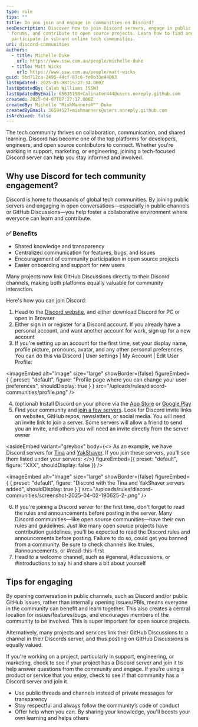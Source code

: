 ```yaml
---
type: rule
tips: ""
title: Do you join and engage in communities on Discord?
seoDescription: Discover how to join Discord servers, engage in public tech
  forums, and contribute to open source projects. Learn how to find and
  participate in vibrant online tech communities.
uri: discord-communities
authors:
  - title: Michelle Duke
    url: https://www.ssw.com.au/people/michelle-duke
  - title: Matt Wicks
    url: https://www.ssw.com.au/people/matt-wicks
guid: 5bd712ca-2495-44cf-87c6-fe0b33e44063
lastUpdated: 2025-05-08T15:27:34.000Z
lastUpdatedBy: Caleb Williams [SSW]
lastUpdatedByEmail: 65635198+Calinator444@users.noreply.github.com
created: 2025-04-07T07:27:17.000Z
createdBy: Michelle "MishManners®™" Duke
createdByEmail: 36594527+mishmanners@users.noreply.github.com
isArchived: false
---
```

The tech community thrives on collaboration, communication, and shared learning. Discord has become one of the top platforms for developers, engineers, and open source contributors to connect. Whether you're working in support, marketing, or engineering, joining a tech-focused Discord server can help you stay informed and involved.

## Why use Discord for tech community engagement?

Discord is home to thousands of global tech communities. By joining public servers and engaging in open conversations—especially in public channels or GitHub Discussions—you help foster a collaborative environment where everyone can learn and contribute.

### ✅ Benefits

* Shared knowledge and transparency
* Centralized communication for features, bugs, and issues
* Encouragement of community participation in open source projects
* Easier onboarding and support for new users

Many projects now link GitHub Discussions directly to their Discord channels, making both platforms equally valuable for community interaction.

Here's how you can join Discord:

1. Head to the [Discord website](https://discord.com/), and either download Discord for PC or open in Browser
2. Either sign in or register for a Discord account. If you already have a personal account, and want another account for work, sign up for a new account
3. If you're setting up an account for the first time, set your display name, profile picture, pronouns, avatar, and any other personal preferences. You can do this via Discord | User settings | My Account | Edit User Profile:

  
<imageEmbed
  alt="Image"
  size="large"
  showBorder={false}
  figureEmbed={ {
    preset: "default",
    figure: "Profile page where you can change your user preferences",
    shouldDisplay: true
  } }
  src="/uploads/rules/discord-communities/profile.png"
/>


4. (optional) Install Discord on your phone via the [App Store](https://apps.apple.com/us/app/discord-talk-play-hang-out/id985746746) or [Google Play](https://play.google.com/store/apps/details?id=com.discord&hl=en_US)
5. Find your community and [join a few servers](https://dev.to/mishmanners/best-community-tech-discord-servers-to-join-4gie). Look for Discord invite links on websites, GitHub repos, newsletters, or social media. You will need an invite link to join a server. Some servers will allow a friend to send you an invite, and others you will need an invite directly from the server owner


<asideEmbed
  variant="greybox"
  body={<>
      As an example, we have Discord servers for [Tina](https://discord.com/invite/zumN63Ybpf) and [YakShaver](https://discord.gg/Jp9dyxKFjR). If you join these servers, you'll see them listed under your servers:
  </>}
  figureEmbed={{
    preset: "default",
    figure: "XXX",
    shouldDisplay: false
  }}
/>



<imageEmbed
  alt="Image"
  size="large"
  showBorder={false}
  figureEmbed={ {
    preset: "default",
    figure: "Discord with the Tina and YakShaver servers added",
    shouldDisplay: true
  } }
  src="/uploads/rules/discord-communities/screenshot-2025-04-02-190625-2-.png"
/>



6. If you're joining a Discord server for the first time, don't forget to read the rules and announcements before posting in the server. Many Discord communities—like open source communities—have their own rules and guidelines. Just like many open source projects have contribution guidelines, you'll be expected to read the Discord rules and announcements before posting. Failure to do so, could get you banned from a community. Be sure to check channels like #rules, #announcements, or #read-this-first
7. Head to a welcome channel, such as #general, #discussions, or #introductions to say hi and share a bit about yourself

## Tips for engaging

By opening conversation in public channels, such as Discord and/or public GitHub Issues, rather than internally opening issues/PBIs, means everyone in the community can benefit and learn together. This also creates a central location for issues/features/bugs, and encourages members of the community to be involved. This is super important for open source projects.

Alternatively, many projects and services link their GitHub Discussions to a channel in their Discords server, and thus posting on GitHub Discussions is equally valued.

If you're working on a project, particularly in support, engineering, or marketing, check to see if your project has a Discord server and join it to help answer questions from the community and engage. If you're using a product or service that you enjoy, check to see if that community has a Discord server and join it.

* Use public threads and channels instead of private messages for transparency
* Stay respectful and always follow the community’s code of conduct
* Offer help when you can. By sharing your knowledge, you'll boosts your own learning and helps others
